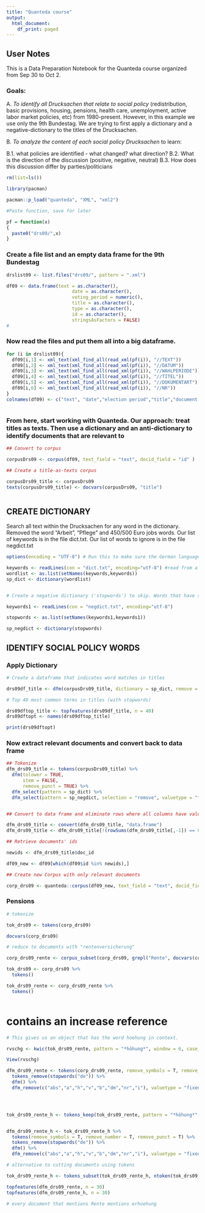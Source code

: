 ```yaml
---
title: "Quanteda course"
output:
  html_document:
    df_print: paged
---
```




## User Notes

This is a Data Preparation Notebook for the Quanteda course organized from Sep 30 to Oct 2. 

### Goals:


A. *To identify all Drucksachen that relate to social policy* (redistribution, basic provisions, housing, pensions, health care, unemployment, active labor market policies, etc) from 1980-present. However, in this example we use only the 9th Bundestag. We are trying to first apply a dictionary and a negative-dictionary to the titles of the Drucksachen. 

B. *To analyze the content of each social policy Drucksachen* to learn:

  B.1. what policies are identified - what changed? what direction?
  B.2. What is the direction of the discussion (positive, negative, neutral)
  B.3. How does this discussion differ by parties/politicians


```r
rm(list=ls())

library(pacman)

pacman::p_load("quanteda", "XML", "xml2")

#Paste function, save for later

pf = function(x)
{
  paste0("drs09/",x)
}

```

### Create a file list and an empty data frame for the 9th Bundestag

```r

drslist09 <- list.files("drs09/", pattern = ".xml")

df09 <- data.frame(text = as.character(),
                        date = as.character(),
                        voting_period = numeric(),
                        title = as.character(),
                        type = as.character(),
                        id = as.character(),
                        stringsAsFactors = FALSE)
# 
```

### Now read the files and put them all into a big dataframe. 


```r
 
for (i in drslist09){
  df09[i,1] <- xml_text(xml_find_all(read_xml(pf(i)), "//TEXT"))
  df09[i,2] <- xml_text(xml_find_all(read_xml(pf(i)), "//DATUM"))
  df09[i,3] <- xml_text(xml_find_all(read_xml(pf(i)), "//WAHLPERIODE"))
  df09[i,4] <- xml_text(xml_find_all(read_xml(pf(i)), "//TITEL"))
  df09[i,5] <- xml_text(xml_find_all(read_xml(pf(i)), "//DOKUMENTART"))
  df09[i,6] <- xml_text(xml_find_all(read_xml(pf(i)), "//NR"))
}
colnames(df09) <- c("text", "date","election period","title","document type","id")



```

### From here, start working with Quanteda. Our approach: treat titles as texts. Then use a dictionary and an anti-dictionary to identify documents that are relevant to 

```r
## Convert to corpus

corpusDrs09 <- corpus(df09, text_field = "text", docid_field = "id" )

## Create a title-as-texts corpus

corpusDrs09_title <- corpusDrs09
texts(corpusDrs09_title) <- docvars(corpusDrs09, "title")



```

## CREATE DICTIONARY

Search all text within the Drucksachen for any word in the dictionary.
Removed the word "Arbeit", "Pflege" and 450/500 Euro jobs words.
Our list of keywords is in the file dict.txt. 
Our list of words to ignore is in the file negdict.txt


```r
options(encoding = "UTF-8") # Run this to make sure the German language is read properly.

keywords <- readLines(con = "dict.txt", encoding="utf-8") #read from a txt file with all keywords.
wordlist <- as.list(setNames(keywords,keywords))
sp_dict <- dictionary(wordlist)


# Create a negative dictionary ('stopwords') to skip. Words that have social policy words in them but do not relate to social policy

keywords1 <- readLines(con = "negdict.txt", encoding="utf-8")

stopwords <- as.list(setNames(keywords1,keywords1))

sp_negdict <- dictionary(stopwords)

```


## IDENTIFY SOCIAL POLICY WORDS


### Apply Dictionary

```r
# Create a dataframe that indicates word matches in titles

drs09df_title <- dfm(corpusDrs09_title, dictionary = sp_dict, remove = stopwords)

# Top 40 most common terms in titles (with stopwords)

drs09dftop_title <- topfeatures(drs09df_title, n = 40)
drs09dftopt <- names(drs09dftop_title)

print(drs09dftopt)

```


### Now extract relevant documents and convert back to data frame 

```r
## Tokenize 
dfm_drs09_title <- tokens(corpusDrs09_title) %>%
  dfm(tolower = TRUE, 
      stem = FALSE,
      remove_punct = TRUE) %>% 
  dfm_select(pattern = sp_dict) %>%
  dfm_select(pattern = sp_negdict, selection = "remove", valuetype = "fixed")


## Convert to data frame and eliminate rows where all columns have value = 0. 

dfm_drs09_title <- convert(dfm_drs09_title, "data.frame")
dfm_drs09_title <- dfm_drs09_title[!(rowSums(dfm_drs09_title[,-1]) == 0),]

## Retrieve documents' ids 

newids <- dfm_drs09_title$doc_id

df09_new <- df09[which(df09$id %in% newids),]

## Create new Corpus with only relevant documents

corp_drs09 <- quanteda::corpus(df09_new, text_field = "text", docid_field = "id" )

```

### Pensions

```r

# tokenize

tok_drs09 <- tokens(corp_drs09)

docvars(corp_drs09)

# reduce to documents with "rentenversicherung"

corp_drs09_rente <- corpus_subset(corp_drs09, grepl("Rente", docvars(corp_drs09, "title"), fixed = T))

tok_drs09 <- corp_drs09 %>%
  tokens()

tok_drs09_rente <- corp_drs09_rente %>%
  tokens()



```

# contains an increase reference

```r
# This gives us an object that has the word hoehung in context.

rvschg <- kwic(tok_drs09_rente, pattern = "*höhung*", window = 6, case_insensitive = T)

View(rvschg)

dfm_drs09_rente <- tokens(corp_drs09_rente, remove_symbols = T, remove_number = T, remove_punct = T) %>%
  tokens_remove(stopwords("de")) %>% 
  dfm() %>%
  dfm_remove(c("abs","a","h","v","b","dm","nr","i"), valuetype = "fixed")




tok_drs09_rente_h <- tokens_keep(tok_drs09_rente, pattern = "*höhung*", valuetype = "glob", padding = F)


dfm_drs09_rente_h <- tok_drs09_rente_h %>% 
  tokens(remove_symbols = T, remove_number = T, remove_punct = T) %>%
  tokens_remove(stopwords("de")) %>% 
  dfm() %>%
  dfm_remove(c("abs","a","h","v","b","dm","nr","i"), valuetype = "fixed")

# alternative to cutting documents using tokens

tok_drs09_rente_h <- tokens_subset(tok_drs09_rente_h, ntoken(tok_drs09_rente_h) > 0)

topfeatures(dfm_drs09_rente, n = 30)
topfeatures(dfm_drs09_rente_h, n = 30)

# every document that mentions Rente mentions erhoehung

```

